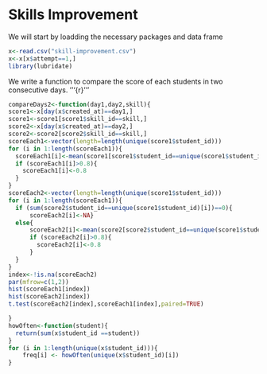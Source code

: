 Skills Improvement
========================================================

We will start by loadding the necessary packages and data frame

```r
x<-read.csv("skill-improvement.csv")
x<-x[x$attempt==1,]
library(lubridate)
```

We write a function to compare the score of each students in two consecutive days.
'''{r}
'''

```r
compareDays2<-function(day1,day2,skill){
score1<-x[day(x$created_at)==day1,]
score1<-score1[score1$skill_id==skill,]
score2<-x[day(x$created_at)==day2,]
score2<-score2[score2$skill_id==skill,]
scoreEach1<-vector(length=length(unique(score1$student_id)))
for (i in 1:length(scoreEach1)){
  scoreEach1[i]<-mean(score1[score1$student_id==unique(score1$student_id)[i],6])
  if (scoreEach1[i]>0.8){
    scoreEach1[i]<-0.8
  }
}
scoreEach2<-vector(length=length(unique(score1$student_id)))
for (i in 1:length(scoreEach1)){
  if (sum(score2$student_id==unique(score1$student_id)[i])==0){
      scoreEach2[i]<-NA}
  else{
      scoreEach2[i]<-mean(score2[score2$student_id==unique(score1$student_id)[i],6])
      if (scoreEach2[i]>0.8){
        scoreEach2[i]<-0.8
      }
  }
}
index<-!is.na(scoreEach2)
par(mfrow=c(1,2))
hist(scoreEach1[index])
hist(scoreEach2[index])
t.test(scoreEach2[index],scoreEach1[index],paired=TRUE)

}
howOften<-function(student){
  return(sum(x$student_id ==student))
}
for (i in 1:length(unique(x$student_id))){
    freq[i] <- howOften(unique(x$student_id)[i])
}
```

